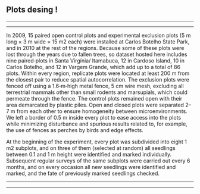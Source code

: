 
## **Plots desing** !
___________________________________________________________________________________________________

___________________________________________________________________________________________________
In 2009, 15 paired open control plots and experimental exclusion plots (5 m long × 3 m wide = 15 m2 each) were installed at Carlos Botelho State Park, and in 2010 at the rest of the regions. Because some of these plots were lost through the years due to fallen trees, so dataset hosted here includes nine paired‐plots in Santa Virgínia/ Itamabuca, 12 in Cardoso Island, 10 in Carlos Botelho, and 12 in Vargem Grande, which add up to a total of 86 plots. Within every region,
replicate plots were located at least 200 m from the closest pair to reduce spatial autocorrelation. The exclusion plots were fenced off using a 1.6‐m‐high metal fence, 5 cm wire mesh, excluding all terrestrial mammals other than small rodents and marsupials, which could
permeate through the fence. The control plots remained open with their area demarcated by plastic piles. Open and closed plots were separated 2–7 m from each other to ensure homogeneity between
microenvironments. We left a border of 0.5 m inside every plot to ease access into the plots while minimizing disturbance and spurious results related to, for example, the use of fences as perches by birds and edge effects.

At the beginning of the experiment, every plot was subdivided into eight 1 m2 subplots, and on three of them (selected at random) all seedlings between 0.1 and 1 m height were identified and marked individually. Subsequent regular surveys of the same subplots were carried out every 6 months, and on every occasion all new seedlings were identified and marked, and the fate of previously marked seedlings checked.

___________________________________________________________________________________________________

___________________________________________________________________________________________________
